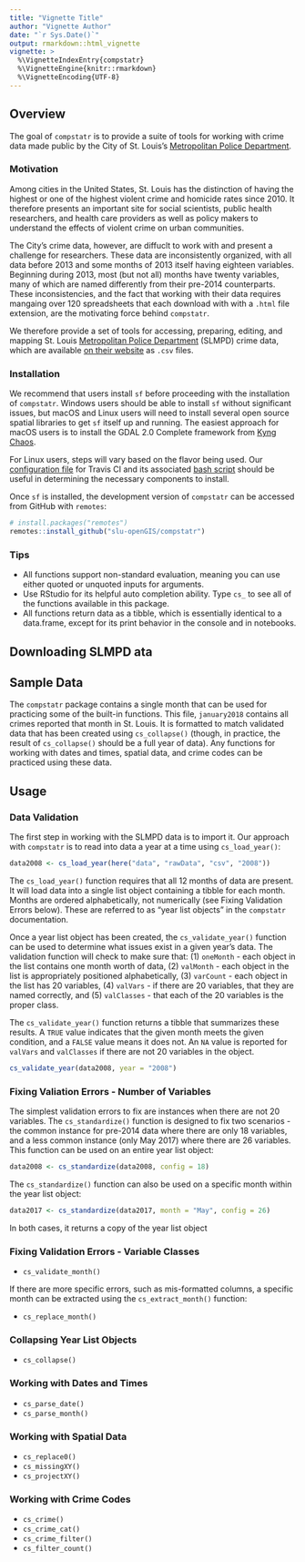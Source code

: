 ```yaml
---
title: "Vignette Title"
author: "Vignette Author"
date: "`r Sys.Date()`"
output: rmarkdown::html_vignette
vignette: >
  %\VignetteIndexEntry{compstatr}
  %\VignetteEngine{knitr::rmarkdown}
  %\VignetteEncoding{UTF-8}
---
```


## Overview
The goal of `compstatr` is to provide a suite of tools for working with crime data made public by the City of St. Louis's [Metropolitan Police Department](http://www.slmpd.org).

### Motivation
Among cities in the United States, St. Louis has the distinction of having the highest or one of the highest violent crime and homicide rates since 2010. It therefore presents an important site for social scientists, public health researchers, and health care providers as well as policy makers to understand the effects of violent crime on urban communities. 

The City's crime data, however, are diffuclt to work with and present a challenge for researchers. These data are inconsistently organized, with all data before 2013 and some months of 2013 itself having eighteen variables. Beginning during 2013, most (but not all) months have twenty variables, many of which are named differently from their pre-2014 counterparts. These inconsistencies, and the fact that working with their data requires mangaing over 120 spreadsheets that each download with with a `.html` file extension, are the motivating force behind `compstatr`.

We therefore provide a set of tools for accessing, preparing, editing, and mapping St. Louis [Metropolitan Police Department](http://www.slmpd.org) (SLMPD) crime data, which are available [on their website](http://www.slmpd.org/Crimereports.shtml) as `.csv` files.

### Installation
We recommend that users install `sf` before proceeding with the installation of `compstatr`. Windows users should be able to install `sf` without significant issues, but macOS and Linux users will need to install several open source spatial libraries to get `sf` itself up and running. The easiest approach for macOS users is to install the GDAL 2.0 Complete framework from [Kyng Chaos](https://www.kyngchaos.com/software/frameworks/). 

For Linux users, steps will vary based on the flavor being used. Our [configuration file](https://github.com/slu-openGIS/compstatr/blob/master/.travis.yml) for Travis CI and its associated [bash script](https://github.com/slu-openGIS/areal/blob/master/.travis/install.sh) should be useful in determining the necessary components to install.

Once `sf` is installed, the development version of `compstatr` can be accessed from GitHub with `remotes`:

```r
# install.packages("remotes")
remotes::install_github("slu-openGIS/compstatr")
```

### Tips

* All functions support non-standard evaluation, meaning you can use either quoted or unquoted inputs for arguments.
* Use RStudio for its helpful auto completion ability. Type `cs_` to see all of the functions available in this package.
* All functions return data as a tibble, which is essentially identical to a data.frame, except for its print behavior in the console and in notebooks.

## Downloading SLMPD ata


## Sample Data
The `compstatr` package contains a single month that can be used for practicing some of the built-in functions. This file, `january2018` contains all crimes reported that month in St. Louis. It is formatted to match validated data that has been created using `cs_collapse()` (though, in practice, the result of `cs_collapse()` should be a full year of data). Any functions for working with dates and times, spatial data, and crime codes can be practiced using these data.

## Usage
### Data Validation
The first step in working with the SLMPD data is to import it. Our approach with `compstatr` is to read into data a year at a time using `cs_load_year()`:

```r
data2008 <- cs_load_year(here("data", "rawData", "csv", "2008"))
```

The `cs_load_year()` function requires that all 12 months of data are present. It will load data into a single list object containing a tibble for each month. Months are ordered alphabetically, not numerically (see Fixing Validation Errors below). These are referred to as "year list objects" in the `compstatr` documentation.

Once a year list object has been created, the `cs_validate_year()` function can be used to determine what issues exist in a given year's data. The validation function will check to make sure that: 
(1) `oneMonth` - each object in the list contains one month worth of data, 
(2) `valMonth` - each object in the list is appropriately positioned alphabetically, 
(3) `varCount` - each object in the list has 20 variables,
(4) `valVars` - if there are 20 variables, that they are named correctly, and
(5) `valClasses` - that each of the 20 variables is the proper class.

The `cs_validate_year()` function returns a tibble that summarizes these results. A `TRUE` value indicates that the given month meets the given condition, and a `FALSE` value means it does not. An `NA` value is reported for `valVars` and `valClasses` if there are not 20 variables in the object.

```r
cs_validate_year(data2008, year = "2008")
```

### Fixing Valiation Errors - Number of Variables
The simplest validation errors to fix are instances when there are not 20 variables. The `cs_standardize()` function is designed to fix two scenarios - the common instance for pre-2014 data where there are only 18 variables, and a less common instance (only May 2017) where there are 26 variables. This function can be used on an entire year list object:

```r
data2008 <- cs_standardize(data2008, config = 18)
```

The `cs_standardize()` function can also be used on a specific month within the year list object:

```r
data2017 <- cs_standardize(data2017, month = "May", config = 26)
```

In both cases, it returns a copy of the year list object

### Fixing Validation Errors - Variable Classes

* `cs_validate_month()`

If there are more specific errors, such as mis-formatted columns, a specific month can be extracted using the `cs_extract_month()` function:

* `cs_replace_month()`

### Collapsing Year List Objects

* `cs_collapse()`

### Working with Dates and Times

* `cs_parse_date()`
* `cs_parse_month()`

### Working with Spatial Data

* `cs_replace0()`
* `cs_missingXY()`
* `cs_projectXY()`

### Working with Crime Codes

* `cs_crime()`
* `cs_crime_cat()`
* `cs_crime_filter()`
* `cs_filter_count()`

